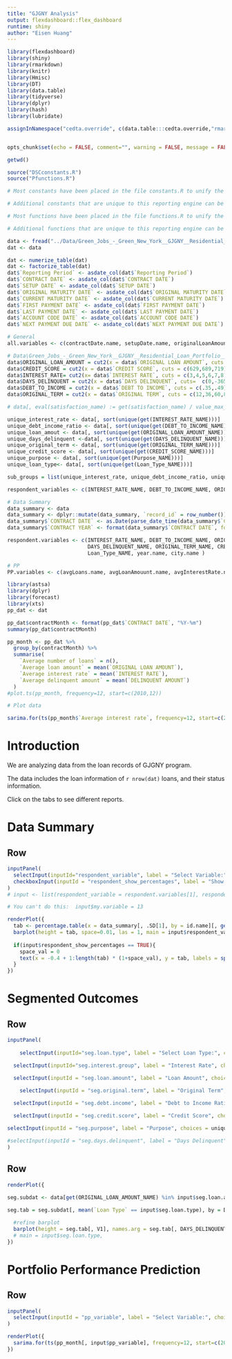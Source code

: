 ```yaml
---
title: "GJGNY Analysis"
output: flexdashboard::flex_dashboard
runtime: shiny
author: "Eisen Huang"
---
```



```r
library(flexdashboard)
library(shiny)
library(rmarkdown)
library(knitr)
library(Hmisc)
library(DT)
library(data.table)
library(tidyverse)
library(dplyr)
library(hash)
library(lubridate)

assignInNamespace("cedta.override", c(data.table:::cedta.override,"rmarkdown"), "data.table")


opts_chunk$set(echo = FALSE, comment="", warning = FALSE, message = FALSE, tidy.opts=list(width.cutoff=55), tidy = TRUE)

getwd()
```

```r
source("DSCconstants.R")
source("Pfunctions.R")
```


```r
# Most constants have been placed in the file constants.R to unify the work across reporting and applications.

# Additional constants that are unique to this reporting engine can be added here.
```


```r
# Most functions have been placed in the file functions.R to unify the work across reporting and applications.

# Additional functions that are unique to this reporting engine can be added here.
```

```r
data <- fread("../Data/Green_Jobs_-_Green_New_York__GJGNY__Residential_Loan_Portfolio___Beginning_November_2010.csv", na.strings = "#N/A",  verbose = FALSE)
dat <- data
```

```r
dat <- numerize_table(dat)
dat <- factorize_table(dat)
dat$`Reporting Period` <- asdate_col(dat$`Reporting Period`)
dat$`CONTRACT DATE` <- asdate_col(dat$`CONTRACT DATE`)
dat$`SETUP DATE` <- asdate_col(dat$`SETUP DATE`)
dat$`ORIGINAL MATURITY DATE` <- asdate_col(dat$`ORIGINAL MATURITY DATE`)
dat$`CURRENT MATURITY DATE` <- asdate_col(dat$`CURRENT MATURITY DATE`)
dat$`FIRST PAYMENT DATE` <- asdate_col(dat$`FIRST PAYMENT DATE`)
dat$`LAST PAYMENT DATE` <- asdate_col(dat$`LAST PAYMENT DATE`)
dat$`ACCOUNT CODE DATE` <- asdate_col(dat$`ACCOUNT CODE DATE`)
dat$`NEXT PAYMENT DUE DATE` <- asdate_col(dat$`NEXT PAYMENT DUE DATE`)

```


```r
# General
all.variables <- c(contractDate.name, setupDate.name, originalLoanAmount.name, originalTerm.name, originalMaturityDate.name, currentMaturityDate.name, interestRate.name, creditScoreCurrentHigh.name, creditScore.name, creditScoreName2.name, debtToIncome.name, firstPaymentDate.name, lastPaymentDate.name, nextPaymentDueDate.name, paymentAmount.name, currentBalance.name, unappliedCash.name, delinquentAmount.name, totalInterestPaid.name, totalLateChargePaid.name, paymentsRemaining.name, daysDelinquent.name, propertyCounty.name, utility.name, installationCity.name, installationZip.name, accountCode.name, accountCodeDate.name, cancelReason.name, typeOfBankruptcy.name, monthSinceOrigination.name, paymentMade.name, purpose.name, loanType.name, underWriting.name, pledged.name)

# Data\Green_Jobs_-_Green_New_York__GJGNY__Residential_Loan_Portfolio___Beginning_November_2010.csv
data$ORIGINAL_LOAN_AMOUNT = cut2(x = data$`ORIGINAL LOAN AMOUNT`, cuts = c(5000,10000,15000,20000,25000))
data$CREDIT_SCORE = cut2(x = data$`CREDIT SCORE`, cuts = c(629,689,719))
data$INTEREST_RATE= cut2(x= data$`INTEREST RATE`, cuts = c(3,4,5,6,7,8))
data$DAYS_DELINQUENT = cut2(x = data$`DAYS DELINQUENT`, cuts=  c(0,-365,-730,-1095,-1460,-1825,-2190,-2555,-2920,-3285))
data$DEBT_TO_INCOME = cut2(x = data$`DEBT TO INCOME`, cuts = c(.35,.49))
data$ORIGINAL_TERM = cut2(x = data$`ORIGINAL TERM`, cuts = c(12,36,60,84,108,132,156))

# data[, eval(satisfaction_name) := get(satisfaction_name) / value_max_satisfaction]

unique_interest_rate <- data[, sort(unique(get(INTEREST_RATE_NAME)))]
unique_debt_income_ratio <- data[, sort(unique(get(DEBT_TO_INCOME_NAME)))]
unique_loan_amout <- data[, sort(unique(get(ORIGINAL_LOAN_AMOUNT_NAME)))]
unique_days_delinquent <-data[, sort(unique(get(DAYS_DELINQUENT_NAME)))]
unique_original_term <- data[, sort(unique(get(ORIGINAL_TERM_NAME)))]
unique_credit_score <- data[, sort(unique(get(CREDIT_SCORE_NAME)))]
unique_purpose <- data[, sort(unique(get(Purpose_NAME)))]
unique_loan_type<- data[, sort(unique(get(Loan_Type_NAME)))]

sub_groups = list(unique_interest_rate, unique_debt_income_ratio, unique_loan_amout, unique_days_delinquent, unique_original_term, unique_credit_score, unique_purpose, unique_loan_type)

respondent_variables <- c(INTEREST_RATE_NAME, DEBT_TO_INCOME_NAME, ORIGINAL_LOAN_AMOUNT_NAME, DAYS_DELINQUENT_NAME, ORIGINAL_TERM_NAME, CREDIT_SCORE_NAME, Purpose_NAME,Loan_Type_NAME)

# Data Summary
data_summary <- data
data_summary <- dplyr::mutate(data_summary, `record_id` = row_number())
data_summary$`CONTRACT DATE` <- as.Date(parse_date_time(data_summary$`CONTRACT DATE`,"mdy"))
data_summary$`CONTRACT YEAR` <- format(data_summary$`CONTRACT DATE`, format = "%Y")

respondent.variables <- c(INTEREST_RATE_NAME, DEBT_TO_INCOME_NAME, ORIGINAL_LOAN_AMOUNT_NAME, 
                          DAYS_DELINQUENT_NAME, ORIGINAL_TERM_NAME, CREDIT_SCORE_NAME, Purpose_NAME,
                          Loan_Type_NAME, year.name, city.name )

# PP
PP.variables <- c(avgLoans.name, avgLoanAmouunt.name, avgInterestRate.name, avgdelinquentAmount.name)

```




```r
library(astsa)
library(dplyr)
library(forecast)
library(xts)
pp_dat <- dat

pp_dat$contractMonth <- format(pp_dat$`CONTRACT DATE`, "%Y-%m")
summary(pp_dat$contractMonth)

pp_month <- pp_dat %>%
  group_by(contractMonth) %>%
  summarise(
    `Average number of loans` = n(),
    `Average loan amount` = mean(`ORIGINAL LOAN AMOUNT`),
    `Average interest rate` = mean(`INTEREST RATE`),
    `Average delinquent amount` = mean(`DELINQUENT AMOUNT`)
  )
#plot.ts(pp_month, frequency=12, start=c(2010,12))
```

```r
# Plot data

sarima.for(ts(pp_month$`Average interest rate`, frequency=12, start=c(2010,12)), 12,p=2,d=1,q=1,P=0,D=1,Q=1,S=12)
```





Introduction
=====================================  

We are analyzing data from the loan records of GJGNY program.  

The data includes the loan information of `r nrow(dat)` loans, and their status information.

Click on the tabs to see different reports.

Data Summary
===================================

Row {data-height=500}
-------------------------------------

```r
inputPanel(
  selectInput(inputId="respondent_variable", label = "Select Variable:", choices = respondent.variables, selected = respondent.variables[1]),
  checkboxInput(inputId = "respondent_show_percentages", label = "Show Percentages", value = TRUE)
)
# input <- list(respondent_variable = respondent.variables[1], respondent_show_percentages = TRUE)

# You can't do this:  input$my.variable = 13
```

```r
renderPlot({
  tab <- percentage.table(x = data_summary[, .SD[1], by = id.name][, get(input$respondent_variable)])
  barplot(height = tab, space=0.01, las = 1, main = input$respondent_variable, ylab = "Percentage", xlab = input$respondent_variable, ylim = c(0, 1.2*max(tab, na.rm = TRUE)), col = "dodgerblue")
  
  if(input$respondent_show_percentages == TRUE){
    space_val = 0
    text(x = -0.4 + 1:length(tab) * (1+space_val), y = tab, labels = sprintf("%.1f%%", tab), pos = 3)
  }
})
```



Segmented Outcomes
=====================================  


Row {data-height=500}
-------------------------------------

```r
inputPanel(
  
    selectInput(inputId="seg.loan.type", label = "Select Loan Type:", choices = unique_loan_type, selected = unique_loan_type[1]),

  selectInput(inputId="seg.interest.group", label = "Interest Rate", choices = unique_interest_rate, selected = unique_interest_rate, multiple = TRUE),

  selectInput(inputId = "seg.loan.amount", label = "Loan Amount", choices = unique_loan_amout, selected = unique_loan_amout, multiple = TRUE),
 
    selectInput(inputId = "seg.original.term", label = "Original Term", choices = unique_original_term, selected = unique_original_term, multiple = TRUE),

  selectInput(inputId = "seg.debt.income", label = "Debt to Income Ratio", choices = unique_debt_income_ratio, selected = unique_debt_income_ratio, multiple = TRUE),

  selectInput(inputId = "seg.credit.score", label = "Credit Score", choices = unique_credit_score, selected = unique_credit_score, multiple = TRUE),

selectInput(inputId = "seg.purpose", label = "Purpose", choices = unique_purpose, selected = unique_purpose, multiple = TRUE)

#selectInput(inputId = "seg.days.delinquent", label = "Days Delinquent", choices = unique_days_delinquent, selected = unique_days_delinquent, multiple = TRUE),
)
```

Row {data-height=500}
-------------------------------------
```r


renderPlot({
  
seg.subdat <- data[get(ORIGINAL_LOAN_AMOUNT_NAME) %in% input$seg.loan.amount & get(INTEREST_RATE_NAME) %in% input$seg.interest.group & get(ORIGINAL_TERM_NAME) %in% input$seg.original.term & get(Purpose_NAME) %in% input$seg.purpose & get(CREDIT_SCORE_NAME) %in% input$seg.credit.score & get(DEBT_TO_INCOME_NAME) %in% input$seg.debt.income]

seg.tab = seg.subdat[, mean(`Loan Type` == input$seg.loan.type), by = DAYS_DELINQUENT]

  #refine barplot
  barplot(height = seg.tab[, V1], names.arg = seg.tab[, DAYS_DELINQUENT], col = "dodgerblue", space=0.01, las = 1, ylim = c(0, 1.2*max(seg.tab[, V1], na.rm = TRUE))) 
  # main = input$seg.loan.type,
})

```

Portfolio Performance Prediction
===================================
Row {data-height=800}
-------------------------------------
```r
inputPanel(
  selectInput(inputId = "pp_variable", label = "Select Variable:", choices = PP.variables, selected = PP.variables[2])
)

```

```r
renderPlot({
  sarima.for(ts(pp_month[, input$pp_variable], frequency=12, start=c(2010,12)), 12,p=2,d=1,q=1,P=0,D=1,Q=1,S=12)
})
```



